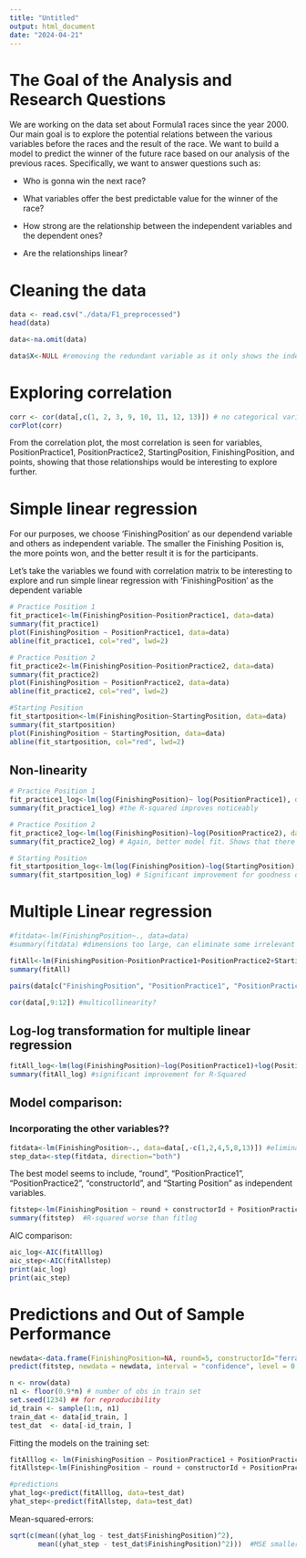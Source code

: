 ```yaml
---
title: "Untitled"
output: html_document
date: "2024-04-21"
---
```


# The Goal of the Analysis and Research Questions

We are working on the data set about Formula1 races since the year 2000. Our main goal is to explore the potential relations between the various variables before the races and the result of the race. We want to build a model to predict the winner of the future race based on our analysis of the previous races. Specifically, we want to answer questions such as:

- Who is gonna win the next race?

- What variables offer the best predictable value for the winner of the race?

- How strong are the relationship between the independent variables and the dependent ones?

- Are the relationships linear?

# Cleaning the data

```r
data <- read.csv("./data/F1_preprocessed")
head(data)

data<-na.omit(data)

data$X<-NULL #removing the redundant variable as it only shows the index
```

# Exploring correlation

```r
corr <- cor(data[,c(1, 2, 3, 9, 10, 11, 12, 13)]) # no categorical variables
corPlot(corr)
```
 
From the correlation plot, the most correlation is seen for variables, PositionPractice1, PositionPractice2, StartingPosition, FinishingPosition, and points, showing that those relationships would be interesting to explore further. 

# Simple linear regression

For our purposes, we choose 'FinishingPosition' as our dependend variable and others as independent variable. The smaller the Finishing Position is, the more points won, and the better result it is for the participants.

Let's take the variables we found with correlation matrix to be interesting to explore and run simple linear regression with 'FinishingPosition' as the dependent variable

```r
# Practice Position 1
fit_practice1<-lm(FinishingPosition~PositionPractice1, data=data)
summary(fit_practice1)
plot(FinishingPosition ~ PositionPractice1, data=data) 
abline(fit_practice1, col="red", lwd=2)

# Practice Position 2
fit_practice2<-lm(FinishingPosition~PositionPractice2, data=data)
summary(fit_practice2)
plot(FinishingPosition ~ PositionPractice2, data=data) 
abline(fit_practice2, col="red", lwd=2)

#Starting Position
fit_startposition<-lm(FinishingPosition~StartingPosition, data=data)
summary(fit_startposition)
plot(FinishingPosition ~ StartingPosition, data=data) 
abline(fit_startposition, col="red", lwd=2)
```

## Non-linearity

```r
# Practice Position 1
fit_practice1_log<-lm(log(FinishingPosition)~ log(PositionPractice1), data=data)
summary(fit_practice1_log) #the R-squared improves noticeably

# Practice Position 2
fit_practice2_log<-lm(log(FinishingPosition)~log(PositionPractice2), data=data)
summary(fit_practice2_log) # Again, better model fit. Shows that there are exponential trends

# Starting Position
fit_startposition_log<-lm(log(FinishingPosition)~log(StartingPosition), data=data)
summary(fit_startposition_log) # Significant improvement for goodness of fit

``` 

# Multiple Linear regression

```r

#fitdata<-lm(FinishingPosition~., data=data)
#summary(fitdata) #dimensions too large, can eliminate some irrelevant variables

fitAll<-lm(FinishingPosition~PositionPractice1+PositionPractice2+StartingPosition, data=data)
summary(fitAll)
```
```r
pairs(data[c("FinishingPosition", "PositionPractice1", "PositionPractice2", "StartingPosition")])
```
```r
cor(data[,9:12]) #multicollinearity?
```
## Log-log transformation for multiple linear regression

```r
fitAll_log<-lm(log(FinishingPosition)~log(PositionPractice1)+log(PositionPractice2)+log(StartingPosition), data=data)
summary(fitAll_log) #significant improvement for R-Squared
```
## Model comparison:

### Incorporating the other variables??

```r
fitdata<-lm(FinishingPosition~., data=data[,-c(1,2,4,5,8,13)]) #eliminated raceId, engineManufacturerId, year, country, officialName, and points
step_data<-step(fitdata, direction="both")
```

The best model seems to include, "round", "PositionPractice1", "PositionPractice2", "constructorId", and "Starting Position" as independent variables. 

```r
fitstep<-lm(FinishingPosition ~ round + constructorId + PositionPractice1 + PositionPractice2 + StartingPosition, data=data)
summary(fitstep)  #R-squared worse than fitlog
```

AIC comparison:

```r
aic_log<-AIC(fitAlllog)
aic_step<-AIC(fitAllstep)
print(aic_log)
print(aic_step)
```

# Predictions and Out of Sample Performance

```r
newdata<-data.frame(FinishingPosition=NA, round=5, constructorId="ferrari", PositionPractice1=20, PositionPractice2=4, StartingPosition=6)
predict(fitstep, newdata = newdata, interval = "confidence", level = 0.95)
```


```r
n <- nrow(data)
n1 <- floor(0.9*n) # number of obs in train set
set.seed(1234) ## for reproducibility
id_train <- sample(1:n, n1)
train_dat <- data[id_train, ]
test_dat  <- data[-id_train, ]
```

Fitting the models on the training set:

```r
fitAlllog <- lm(FinishingPosition ~ PositionPractice1 + PositionPractice2 + StartingPosition, data = train_dat)
fitAllstep<-lm(FinishingPosition ~ round + constructorId + PositionPractice1 + PositionPractice2 + StartingPosition, data=train_dat)

#predictions
yhat_log<-predict(fitAlllog, data=test_dat)
yhat_step<-predict(fitAllstep, data=test_dat)

```

Mean-squared-errors:

```r
sqrt(c(mean((yhat_log - test_dat$FinishingPosition)^2), 
       mean((yhat_step - test_dat$FinishingPosition)^2)))  #MSE smaller for log model. 
```


